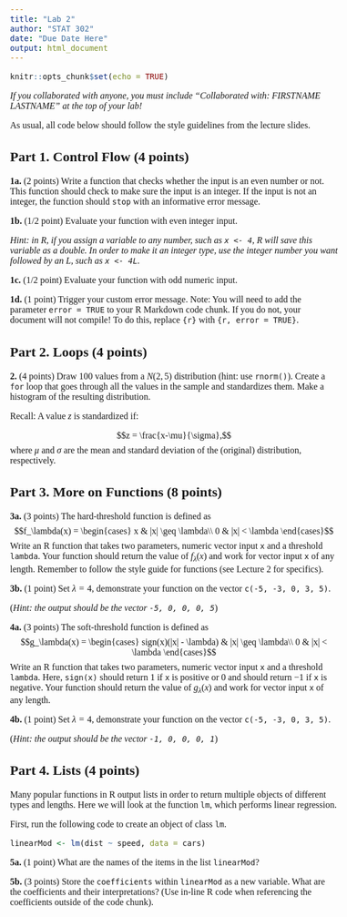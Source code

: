 ```yaml
---
title: "Lab 2"
author: "STAT 302"
date: "Due Date Here"
output: html_document
---
```


<!--- Begin styling code. --->
<style type="text/css">
/* Whole document: */
body{
  font-family: "Palatino Linotype", "Book Antiqua", Palatino, serif;
  font-size: 12pt;
}
h1.title {
  font-size: 38px;
  text-align: center;
}
h4.author {
  font-size: 18px;
  text-align: center;
}
h4.date {
  font-size: 18px;
  text-align: center;
}
</style>
<!--- End styling code. --->


```r
knitr::opts_chunk$set(echo = TRUE)
```

*If you collaborated with anyone, you must include "Collaborated with: FIRSTNAME LASTNAME" at the top of your lab!*

As usual, all code below should follow the style guidelines from the lecture slides.

## Part 1. Control Flow (4 points)

**1a.** (2 points) Write a function that checks whether the input is an even number or not. This function should check to make sure the input is an integer. If the input is not an integer, the function should `stop` with an informative error message.

**1b.** (1/2 point) Evaluate your function with even integer input.

*Hint: in R, if you assign a variable to any number, such as `x <- 4`, R will save this variable as a double. In order to make it an integer type, use the integer number you want followed by an L, such as `x <- 4L`.* 

**1c.** (1/2 point) Evaluate your function with odd numeric input.

**1d.** (1 point) Trigger your custom error message. Note: You will need to add the parameter 
`error = TRUE` to your R Markdown code chunk. If you do not, your document will not compile! To do this, replace ```{r}``` with ```{r, error = TRUE}```. 

## Part 2. Loops (4 points)

**2.** (4 points) Draw 100 values from a $N(2, 5)$ distribution (hint: use `rnorm()`). Create a `for` loop that goes through all the values in the sample and standardizes them. Make a histogram of the resulting distribution.

Recall: A value $z$ is standardized if:

$$z = \frac{x-\mu}{\sigma},$$
where $\mu$ and $\sigma$ are the mean and standard deviation of the (original) distribution, respectively.


## Part 3. More on Functions (8 points)

**3a.** (3 points) The hard-threshold function is defined as 
$$f_\lambda(x) = \begin{cases} x & |x| \geq \lambda\\ 0 & |x| < \lambda \end{cases}$$
Write an R function that takes two parameters, numeric vector input `x` and a threshold `lambda`.
Your function should return the value of $f_\lambda(x)$ and work for vector input `x` of any length.
Remember to follow the style guide for functions (see Lecture 2 for specifics).

**3b.** (1 point) Set $\lambda = 4$, demonstrate your function on the vector `c(-5, -3, 0, 3, 5)`.

(*Hint: the output should be the vector `-5, 0, 0, 0, 5`*)


**4a.** (3 points) The soft-threshold function is defined as 
$$g_\lambda(x) = \begin{cases} sign(x)(|x| - \lambda) & |x| \geq \lambda\\ 0 & |x| < \lambda \end{cases}$$
Write an R function that takes two parameters, numeric vector input `x` and a threshold `lambda`.
Here, `sign(x)` should return $1$ if `x` is positive or $0$ and should return $-1$ if `x` is negative. 
Your function should return the value of $g_\lambda(x)$ and work for vector input `x` of any length.

**4b.** (1 point) Set $\lambda = 4$, demonstrate your function on the vector `c(-5, -3, 0, 3, 5)`.

(*Hint: the output should be the vector `-1, 0, 0, 0, 1`*)

## Part 4. Lists (4 points)

Many popular functions in R output lists in order to return multiple objects of different types and lengths. Here we will look at the function `lm`, which performs linear regression. 

First, run the following code to create an object of class `lm`.

```r
linearMod <- lm(dist ~ speed, data = cars) 
```

**5a.** (1 point) What are the names of the items in the list `linearMod`?

**5b.** (3 points) Store the `coefficients` within `linearMod` as a new variable. What are the coefficients and their interpretations? (Use in-line R code when referencing the coefficients outside of the code chunk).
